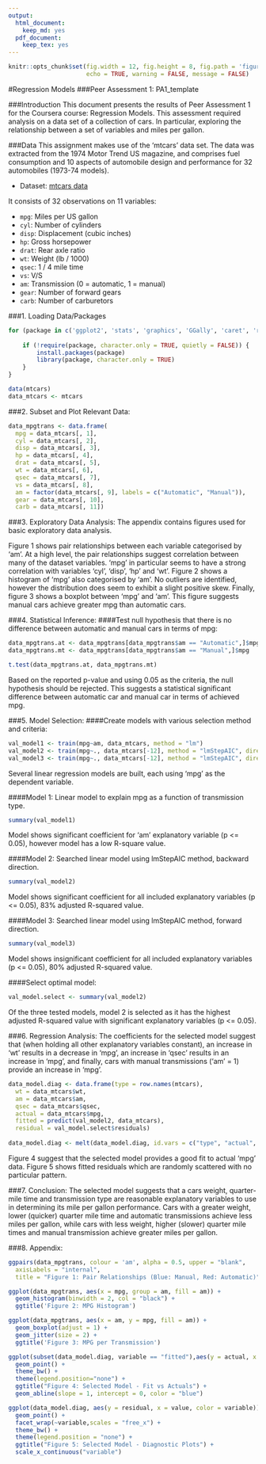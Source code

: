 ```yaml
---
output:
  html_document:
    keep_md: yes
  pdf_document:
    keep_tex: yes
---
```

```r
knitr::opts_chunk$set(fig.width = 12, fig.height = 8, fig.path = 'figure/',
                      echo = TRUE, warning = FALSE, message = FALSE)
```
#Regression Models
###Peer Assessment 1: PA1_template


###Introduction
This document presents the results of Peer Assessment 1 for the Coursera course: Regression Models. This assessment required analysis on a data set of a collection of cars. In particular, exploring the relationship between a set of variables and miles per gallon.


###Data
This assignment makes use of the 'mtcars' data set. The data was extracted from the 1974 Motor Trend US magazine, and comprises fuel consumption and 10 aspects of automobile design and performance for 32 automobiles (1973-74 models). 

* Dataset: [mtcars data](https://stat.ethz.ch/R-manual/R-devel/library/datasets/html/mtcars.html)

It consists of 32 observations on 11 variables:

* `mpg`: Miles per US gallon
* `cyl`: Number of cylinders
* `disp`: Displacement (cubic inches)
* `hp`: Gross horsepower
* `drat`: Rear axle ratio
* `wt`: Weight (lb / 1000)
* `qsec`: 1 / 4 mile time
* `vs`: V/S
* `am`: Transmission (0 = automatic, 1 = manual)
* `gear`: Number of forward gears
* `carb`: Number of carburetors

 
###1. Loading Data/Packages
```r
for (package in c('ggplot2', 'stats', 'graphics', 'GGally', 'caret', 'reshape2')) {
  
    if (!require(package, character.only = TRUE, quietly = FALSE)) {
        install.packages(package)
        library(package, character.only = TRUE)
    }
}

data(mtcars)
data_mtcars <- mtcars
```


###2. Subset and Plot Relevant Data:
```r
data_mpgtrans <- data.frame(
  mpg = data_mtcars[, 1],
  cyl = data_mtcars[, 2],
  disp = data_mtcars[, 3],
  hp = data_mtcars[, 4],
  drat = data_mtcars[, 5],
  wt = data_mtcars[, 6],
  qsec = data_mtcars[, 7],
  vs = data_mtcars[, 8],
  am = factor(data_mtcars[, 9], labels = c("Automatic", "Manual")),
  gear = data_mtcars[, 10],
  carb = data_mtcars[, 11])
```


###3. Exploratory Data Analysis:
The appendix contains figures used for basic exploratory data analysis.

Figure 1 shows pair relationships between each variable categorised by 'am'. At a high level, the pair relationships suggest correlation between many of the dataset variables. 'mpg' in particular seems to have a strong correlation with variables 'cyl', 'disp', 'hp' and 'wt'. Figure 2 shows a histogram of 'mpg' also categorised by 'am'. No outliers are identified, however the distribution does seem to exhibit a slight positive skew. Finally, figure 3 shows a boxplot between 'mpg' and 'am'. This figure suggests manual cars achieve greater mpg than automatic cars.


###4. Statistical Inference:
####Test null hypothesis that there is no difference between automatic and manual cars in terms of mpg:
```r
data_mpgtrans.at <- data_mpgtrans[data_mpgtrans$am == "Automatic",]$mpg
data_mpgtrans.mt <- data_mpgtrans[data_mpgtrans$am == "Manual",]$mpg

t.test(data_mpgtrans.at, data_mpgtrans.mt)
```
Based on the reported p-value and using 0.05 as the criteria, the null hypothesis should be rejected. This suggests a statistical significant difference between automatic car and manual car in terms of achieved mpg.


###5. Model Selection:
####Create models with various selection method and criteria:
```r
val_model1 <- train(mpg~am, data_mtcars, method = "lm")
val_model2 <- train(mpg~., data_mtcars[-12], method = "lmStepAIC", direction = "backward")
val_model3 <- train(mpg~., data_mtcars[-12], method = "lmStepAIC", direction = "forward")
```
Several linear regression models are built, each using 'mpg' as the dependent variable.

####Model 1: Linear model to explain mpg as a function of transmission type.
```r
summary(val_model1)
```
Model shows significant coefficient for 'am' explanatory variable (p <= 0.05), however model has a low R-square value.


####Model 2: Searched linear model using lmStepAIC method, backward direction.
```r
summary(val_model2)
```
Model shows significant coefficient for all included explanatory variables (p <= 0.05), 83% adjusted R-squared value.


####Model 3: Searched linear model using lmStepAIC method, forward direction.
```r
summary(val_model3)
```
Model shows insignificant coefficient for all included explanatory variables (p <= 0.05), 80% adjusted R-squared value.

####Select optimal model:
```r
val_model.select <- summary(val_model2)
```
Of the three tested models, model 2 is selected as it has the highest adjusted R-squared value with significant explanatory variables (p <= 0.05).


###6. Regression Analysis:
The coefficients for the selected model suggest that (when holding all other explanatory variables constant), an increase in 'wt' results in a decrease in 'mpg', an increase in 'qsec' results in an increase in 'mpg', and finally, cars with manual transmissions ('am' = 1) provide an increase in 'mpg'.

```r
data_model.diag <- data.frame(type = row.names(mtcars), 
  wt = data_mtcars$wt, 
  am = data_mtcars$am,
  qsec = data_mtcars$qsec,
  actual = data_mtcars$mpg,
  fitted = predict(val_model2, data_mtcars),
  residual = val_model.select$residuals)
  
data_model.diag <- melt(data_model.diag, id.vars = c("type", "actual", "residual")) 
```

Figure 4 suggest that the selected model provides a good fit to actual 'mpg' data. Figure 5 shows fitted residuals which are randomly scattered with no particular pattern.


###7. Conclusion:
The selected model suggests that a cars weight, quarter-mile time and transmission type are reasonable explanatory variables to use in determining its mile per gallon performance. Cars with a greater weight, lower (quicker) quarter mile time and automatic transmissions achieve less miles per gallon, while cars with less weight, higher (slower) quarter mile times and manual transmission achieve greater miles per gallon.


###8. Appendix:
```r
ggpairs(data_mpgtrans, colour = 'am', alpha = 0.5, upper = "blank",
  axisLabels = "internal",
  title = "Figure 1: Pair Relationships (Blue: Manual, Red: Automatic)")
```

```r
ggplot(data_mpgtrans, aes(x = mpg, group = am, fill = am)) +
  geom_histogram(binwidth = 2, col = "black") +
  ggtitle('Figure 2: MPG Histogram')
```

```r
ggplot(data_mpgtrans, aes(x = am, y = mpg, fill = am)) +
  geom_boxplot(adjust = 1) + 
  geom_jitter(size = 2) +
  ggtitle('Figure 3: MPG per Transmission')
```

```r
ggplot(subset(data_model.diag, variable == "fitted"),aes(y = actual, x = value, color = variable)) + 
  geom_point() +
  theme_bw() +
  theme(legend.position="none") +
  ggtitle("Figure 4: Selected Model - Fit vs Actuals") +
  geom_abline(slope = 1, intercept = 0, color = "blue")
```

```r
ggplot(data_model.diag, aes(y = residual, x = value, color = variable)) +
  geom_point() +
  facet_wrap(~variable,scales = "free_x") +
  theme_bw() +
  theme(legend.position = "none") +
  ggtitle("Figure 5: Selected Model - Diagnostic Plots") + 
  scale_x_continuous("variable")
```